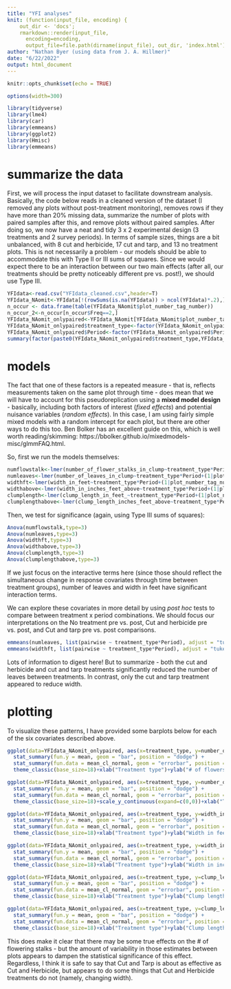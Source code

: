 ```yaml
---
title: "YFI analyses"
knit: (function(input_file, encoding) {
    out_dir <- 'docs';
    rmarkdown::render(input_file,
      encoding=encoding,
      output_file=file.path(dirname(input_file), out_dir, 'index.html'))})
author: "Nathan Byer (using data from J. A. Hillmer)"
date: "6/22/2022"
output: html_document
---
```



```r
knitr::opts_chunk$set(echo = TRUE)

options(width=300)
```

```r
library(tidyverse)
library(lme4)
library(car)
library(emmeans)
library(ggplot2)
library(Hmisc)
library(emmeans)

```

# summarize the data

First, we will process the input dataset to facilitate downstream analysis. Basically, the code below reads in a cleaned version of the dataset (I removed any plots without post-treatment monitoring), removes rows if they have more than 20% missing data, summarize the number of plots with paired samples after this, and remove plots without paired samples. After doing so, we now have a neat and tidy 3 x 2 experimental design (3 treatments and 2 survey periods). In terms of sample sizes, things are a bit unbalanced, with 8 cut and herbicide, 17 cut and tarp, and 13 no treatment plots. This is not necessarily a problem - our models should be able to accommodate this with Type II or III sums of squares. Since we would expect there to be an interaction between our two main effects (after all, our treatments should be pretty noticeably different pre vs. post!), we should use Type III. 

```r
YFIdata<-read.csv("YFIdata_cleaned.csv",header=T)
YFIdata_NAomit<-YFIdata[!(rowSums(is.na(YFIdata)) > ncol(YFIdata)*.2),]
n_occur <- data.frame(table(YFIdata_NAomit$plot_number_tag_number))
n_occur_2<-n_occur[n_occur$Freq==2,]
YFIdata_NAomit_onlypaired<-YFIdata_NAomit[YFIdata_NAomit$plot_number_tag_number %in% n_occur_2$Var1,]
YFIdata_NAomit_onlypaired$treatment_type<-factor(YFIdata_NAomit_onlypaired$treatment_type,levels = c("No treatment","Cut and herbicide","Cut and tarp"))
YFIdata_NAomit_onlypaired$Period<-factor(YFIdata_NAomit_onlypaired$Period,levels = c("Pre","Post"))
summary(factor(paste0(YFIdata_NAomit_onlypaired$treatment_type,YFIdata_NAomit_onlypaired$Period)))
```

# models

The fact that one of these factors is a repeated measure - that is, reflects measurements taken on the same plot through time - does mean that we will have to account for this pseudoreplication using a **mixed model design** - basically, including both factors of interest (*fixed effects*) and potential nuisance variables (*random effects*). In this case, I am using fairly simple mixed models with a random intercept for each plot, but there are other ways to do this too. Ben Bolker has an excellent guide on this, which is well worth reading/skimming: https://bbolker.github.io/mixedmodels-misc/glmmFAQ.html.

So, first we run the models themselves:

```r
numflowstalk<-lmer(number_of_flower_stalks_in_clump~treatment_type*Period+(1|plot_number_tag_number),YFIdata_NAomit_onlypaired)
numleaves<-lmer(number_of_leaves_in_clump~treatment_type*Period+(1|plot_number_tag_number),YFIdata_NAomit_onlypaired)
widthft<-lmer(width_in_feet~treatment_type*Period+(1|plot_number_tag_number),YFIdata_NAomit_onlypaired)
widthabove<-lmer(width_in_inches_feet_above~treatment_type*Period+(1|plot_number_tag_number),YFIdata_NAomit_onlypaired)
clumplength<-lmer(clump_length_in_feet_~treatment_type*Period+(1|plot_number_tag_number),YFIdata_NAomit_onlypaired)
clumplengthabove<-lmer(clump_length_inches_feet_above~treatment_type*Period+(1|plot_number_tag_number),YFIdata_NAomit_onlypaired)
```

Then, we test for significance (again, using Type III sums of squares):
```r
Anova(numflowstalk,type=3)
Anova(numleaves,type=3)
Anova(widthft,type=3)
Anova(widthabove,type=3)
Anova(clumplength,type=3)
Anova(clumplengthabove,type=3)
```
If we just focus on the interactive terms here (since those should reflect the simultaneous change in response covariates through time between treatment groups), number of leaves and width in feet have significant interaction terms. 


We can explore these covariates in more detail by using *post hoc* tests to compare between treatment x period combinations. We should focus our interpretations on the No treatment pre vs. post, Cut and herbicide pre vs. post, and Cut and tarp pre vs. post comparisons. 

```r
emmeans(numleaves, list(pairwise ~ treatment_type*Period), adjust = "tukey")
emmeans(widthft, list(pairwise ~ treatment_type*Period), adjust = "tukey")

```

Lots of information to digest here! But to summarize -  both the cut and herbicide and cut and tarp treatments significantly reduced the number of leaves between treatments. In contrast, only the cut and tarp treatment appeared to reduce width. 

# plotting

To visualize these patterns, I have provided some barplots below for each of the six covariates described above. 

```r

ggplot(data=YFIdata_NAomit_onlypaired, aes(x=treatment_type, y=number_of_flower_stalks_in_clump, fill=Period)) + 
  stat_summary(fun.y = mean, geom = "bar", position = "dodge") + 
  stat_summary(fun.data = mean_cl_normal, geom = "errorbar", position = position_dodge(width = 0.90), width = 0.2)+
  theme_classic(base_size=18)+xlab("Treatment type")+ylab("# of flowers")

ggplot(data=YFIdata_NAomit_onlypaired, aes(x=treatment_type, y=number_of_leaves_in_clump, fill=Period)) + 
  stat_summary(fun.y = mean, geom = "bar", position = "dodge") + 
  stat_summary(fun.data = mean_cl_normal, geom = "errorbar", position = position_dodge(width = 0.90), width = 0.2)+
  theme_classic(base_size=18)+scale_y_continuous(expand=c(0,0))+xlab("Treatment type")+ylab("# of leaves")

ggplot(data=YFIdata_NAomit_onlypaired, aes(x=treatment_type, y=width_in_feet, fill=Period)) + 
  stat_summary(fun.y = mean, geom = "bar", position = "dodge") + 
  stat_summary(fun.data = mean_cl_normal, geom = "errorbar", position = position_dodge(width = 0.90), width = 0.2)+
  theme_classic(base_size=18)+xlab("Treatment type")+ylab("Width in feet")

ggplot(data=YFIdata_NAomit_onlypaired, aes(x=treatment_type, y=width_in_inches_feet_above, fill=Period)) + 
  stat_summary(fun.y = mean, geom = "bar", position = "dodge") + 
  stat_summary(fun.data = mean_cl_normal, geom = "errorbar", position = position_dodge(width = 0.90), width = 0.2)+
  theme_classic(base_size=18)+xlab("Treatment type")+ylab("Width in inches feet above")

ggplot(data=YFIdata_NAomit_onlypaired, aes(x=treatment_type, y=clump_length_in_feet_, fill=Period)) + 
  stat_summary(fun.y = mean, geom = "bar", position = "dodge") + 
  stat_summary(fun.data = mean_cl_normal, geom = "errorbar", position = position_dodge(width = 0.90), width = 0.2)+
  theme_classic(base_size=18)+xlab("Treatment type")+ylab("Clump length in feet")

ggplot(data=YFIdata_NAomit_onlypaired, aes(x=treatment_type, y=clump_length_inches_feet_above, fill=Period)) + 
  stat_summary(fun.y = mean, geom = "bar", position = "dodge") + 
  stat_summary(fun.data = mean_cl_normal, geom = "errorbar", position = position_dodge(width = 0.90), width = 0.2)+
  theme_classic(base_size=18)+xlab("Treatment type")+ylab("Clump length in inches feet above")
```

This does make it clear that there may be some true effects on the # of flowering stalks - but the amount of variability in those estimates between plots appears to dampen the statistical significance of this effect. Regardless, I think it is safe to say that Cut and Tarp is about as effective as Cut and Herbicide, but appears to do some things that Cut and Herbicide treatments do not (namely, changing width).